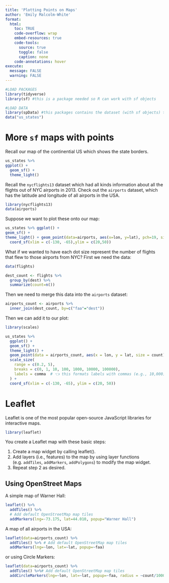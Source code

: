```yaml
---
title: 'Plotting Points on Maps'
author: 'Emily Malcolm-White'
format:
  html: 
    toc: TRUE
    code-overflow: wrap
    embed-resources: true
    code-tools:
      source: true
      toggle: false
      caption: none
    code-annotations: hover
execute: 
  message: FALSE
  warning: FALSE
---
```


```r
#LOAD PACKAGES 
library(tidyverse)
library(sf) #this is a package needed so R can work with sf objects

#LOAD DATA
library(spData) #this packages contains the dataset (with sf objects) that we will be using today
data("us_states")
```

# More `sf` maps with points

Recall our map of the continential US which shows the state borders. 

```r
us_states %>% 
ggplot() + 
  geom_sf() +
  theme_light()
```

Recall the `nycflights13` dataset which had all kinds information about all the flights out of NYC airports in 2013. Check out the `airports` dataset, which has the latitude and longitude of all airports in the USA. 

```r
library(nycflights13)
data(airports)
```

Suppose we want to plot these onto our map: 

```r
us_states %>% ggplot() +
geom_sf() +
theme_light() + geom_point(data=airports, aes(x=lon, y=lat), pch=19, size=0.1) +
  coord_sf(xlim = c(-130, -65),ylim = c(20,50))
```

What if we wanted to have each dot size represent the number of flights that flew to those airports from NYC? First we need the data: 

```r
data(flights)

dest_count <- flights %>%
  group_by(dest) %>%
  summarize(count=n())
```

Then we need to merge this data into the `airports` dataset: 

```r
airports_count <- airports %>%
  inner_join(dest_count, by=c("faa"="dest"))
```

Then we can add it to our plot: 

```r
library(scales)

us_states %>%
  ggplot() +
  geom_sf() +
  theme_light() +
  geom_point(data = airports_count, aes(x = lon, y = lat, size = count)) +
  scale_size(
    range = c(0.2, 5),
    breaks = c(0, 1, 10, 100, 1000, 10000, 100000),
    labels = comma  # 👈 this formats labels with commas (e.g., 10,000)
  ) +
  coord_sf(xlim = c(-130, -65), ylim = c(20, 50))
```


# Leaflet

Leaflet is one of the most popular open-source JavaScript libraries for interactive maps. 

```r
library(leaflet)
```

You create a Leaflet map with these basic steps:

1. Create a map widget by calling leaflet().
2. Add layers (i.e., features) to the map by using layer functions (e.g. `addTiles`, `addMarkers`, `addPolygons`) to modify the map widget.
3. Repeat step 2 as desired.

## Using OpenStreet Maps

A simple map of Warner Hall: 

```r
leaflet() %>%
  addTiles() %>%  
  # Add default OpenStreetMap map tiles
  addMarkers(lng=-73.175, lat=44.010, popup="Warner Hall")
```

A map of all airports in the USA: 

```r
leaflet(data=airports_count) %>%
  addTiles() %>% # Add default OpenStreetMap map tiles
  addMarkers(lng=~lon, lat=~lat, popup=~faa)
```

or using Circle Markers: 

```r
leaflet(data=airports_count) %>%
  addTiles() %>%# Add default OpenStreetMap map tiles
  addCircleMarkers(lng=~lon, lat=~lat, popup=~faa, radius = ~count/1000, stroke =FALSE, fillOpacity =0.5)
```


